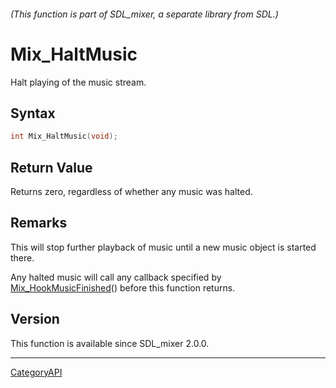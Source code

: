 ====== (This function is part of SDL_mixer, a separate library from SDL.) ======
= Mix_HaltMusic =

Halt playing of the music stream.

== Syntax ==

<syntaxhighlight lang='c'>
int Mix_HaltMusic(void);
</syntaxhighlight>

== Return Value ==

Returns zero, regardless of whether any music was halted.

== Remarks ==

This will stop further playback of music until a new music object is
started there.

Any halted music will call any callback specified by
[[Mix_HookMusicFinished]]() before this function returns.

== Version ==

This function is available since SDL_mixer 2.0.0.

----
[[CategoryAPI]]


